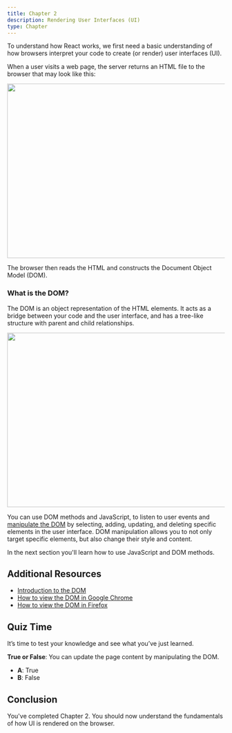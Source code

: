 ```yaml
---
title: Chapter 2
description: Rendering User Interfaces (UI)
type: Chapter
---
```


To understand how React works, we first need a basic understanding of how browsers interpret your code to create (or render) user interfaces (UI).

When a user visits a web page, the server returns an HTML file to the browser that may look like this:

<Image
  src='/images/react/learn-html-and-dom.webp'
  width='718'
  height='404'
/>

The browser then reads the HTML and constructs the Document Object Model (DOM).

### What is the DOM?

The DOM is an object representation of the HTML elements. It acts as a bridge between your code and the user interface, and has a tree-like structure with parent and child relationships.

<Image
  src='/images/react/learn-dom-and-ui.webp'
  width='718'
  height='404'
/>

You can use DOM methods and JavaScript, to listen to user events and [manipulate the DOM](https://developer.mozilla.org/en-US/docs/Learn/JavaScript/Client-side_web_APIs/Manipulating_documents) by selecting, adding, updating, and deleting specific elements in the user interface. DOM manipulation allows you to not only target specific elements, but also change their style and content.

In the next section you'll learn how to use JavaScript and DOM methods.

## Additional Resources

- [Introduction to the DOM](https://developer.mozilla.org/en-US/docs/Web/API/Document_Object_Model/Introduction)
- [How to view the DOM in Google Chrome](https://developer.chrome.com/docs/devtools/dom/)
- [How to view the DOM in Firefox](https://firefox-source-docs.mozilla.org/devtools-user/debugger/how_to/highlight_and_inspect_dom_nodes/index.html)

## Quiz Time

It’s time to test your knowledge and see what you’ve just learned.

**True or False**: You can update the page content by manipulating the DOM.

- **A**: True
- **B**: False

## Conclusion

You've completed Chapter 2. You should now understand the fundamentals of how UI is rendered on the browser.
